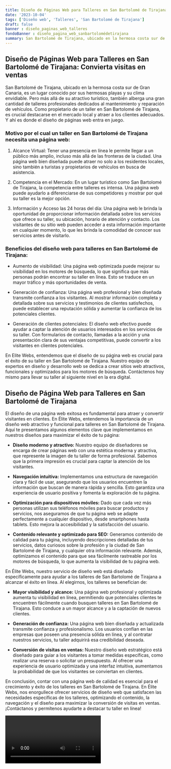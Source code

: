 ```yaml
---
title: Diseño de Páginas Web para Talleres en San Bartolomé de Tirajana
date: '2023-10-04'
tags: ['Diseño web', 'Talleres', 'San Bartolomé de Tirajana']
draft: false
banner : diseño_paginas_web_talleres
fondoBanner : diseño_pagina_web_sanbartolomédetirajana
summary: San Bartolomé de Tirajana, ubicado en la hermosa costa sur de Gran Canaria, es un lugar conocido por sus hermosas playas y su clima envidiable. Pero más allá de su atractivo turístico, también alberga una gran cantidad de talleres profesionales dedicados al mantenimiento y reparación de vehículos. Como propietario de un taller en San Bartolomé de Tirajana, es crucial destacarse en el mercado local y atraer a los clientes adecuados. Y ahí es donde el diseño de páginas web entra en juego.
---
```


## Diseño de Páginas Web para Talleres en San Bartolomé de Tirajana: Convierta visitas en ventas

San Bartolomé de Tirajana, ubicado en la hermosa costa sur de Gran Canaria, es un lugar conocido por sus hermosas playas y su clima envidiable. Pero más allá de su atractivo turístico, también alberga una gran cantidad de talleres profesionales dedicados al mantenimiento y reparación de vehículos. Como propietario de un taller en San Bartolomé de Tirajana, es crucial destacarse en el mercado local y atraer a los clientes adecuados. Y ahí es donde el diseño de páginas web entra en juego.

### Motivo por el cual un taller en San Bartolomé de Tirajana necesita una página web:

1. Alcance Virtual: Tener una presencia en línea le permite llegar a un público más amplio, incluso más allá de las fronteras de la ciudad. Una página web bien diseñada puede atraer no solo a los residentes locales, sino también a turistas y propietarios de vehículos en busca de asistencia.

2. Competencia en el Mercado: En un lugar turístico como San Bartolomé de Tirajana, la competencia entre talleres es intensa. Una página web puede ayudarlo a diferenciarse de sus competidores y mostrar por qué su taller es la mejor opción.

3. Información y Acceso las 24 horas del día: Una página web le brinda la oportunidad de proporcionar información detallada sobre los servicios que ofrece su taller, su ubicación, horario de atención y contacto. Los visitantes de su sitio web pueden acceder a esta información importante en cualquier momento, lo que les brinda la comodidad de conocer sus servicios antes de visitarlo.

### Beneficios del diseño web para talleres en San Bartolomé de Tirajana:

* Aumento de visibilidad: Una página web optimizada puede mejorar su visibilidad en los motores de búsqueda, lo que significa que más personas podrán encontrar su taller en línea. Esto se traduce en un mayor tráfico y más oportunidades de venta.

* Generación de confianza: Una página web profesional y bien diseñada transmite confianza a los visitantes. Al mostrar información completa y detallada sobre sus servicios y testimonios de clientes satisfechos, puede establecer una reputación sólida y aumentar la confianza de los potenciales clientes.

* Generación de clientes potenciales: El diseño web efectivo puede ayudar a captar la atención de usuarios interesados ​​en los servicios de su taller. Con formularios de contacto, llamadas a la acción y una presentación clara de sus ventajas competitivas, puede convertir a los visitantes en clientes potenciales.

En Elite Webs, entendemos que el diseño de su página web es crucial para el éxito de su taller en San Bartolomé de Tirajana. Nuestro equipo de expertos en diseño y desarrollo web se dedica a crear sitios web atractivos, funcionales y optimizados para los motores de búsqueda. Contáctenos hoy mismo para llevar su taller al siguiente nivel en la era digital.

<GifSeo />

<Cta />

## Diseño de Página Web para Talleres en San Bartolomé de Tirajana

El diseño de una página web exitosa es fundamental para atraer y convertir visitantes en clientes. En Élite Webs, entendemos la importancia de un diseño web atractivo y funcional para talleres en San Bartolomé de Tirajana. Aquí te presentamos algunos elementos clave que implementamos en nuestros diseños para maximizar el éxito de tu página:

- **Diseño moderno y atractivo:** Nuestro equipo de diseñadores se encarga de crear páginas web con una estética moderna y atractiva, que represente la imagen de tu taller de forma profesional. Sabemos que la primera impresión es crucial para captar la atención de los visitantes.

- **Navegación intuitiva:** Implementamos una estructura de navegación clara y fácil de usar, asegurando que los usuarios encuentren la información que buscan de manera rápida y sencilla. Esto garantiza una experiencia de usuario positiva y fomenta la exploración de tu página.

- **Optimización para dispositivos móviles:** Dado que cada vez más personas utilizan sus teléfonos móviles para buscar productos y servicios, nos aseguramos de que tu página web se adapte perfectamente a cualquier dispositivo, desde smartphones hasta tablets. Esto mejora la accesibilidad y la satisfacción del usuario.

- **Contenido relevante y optimizado para SEO:** Generamos contenido de calidad para tu página, incluyendo descripciones detalladas de tus servicios, datos curiosos sobre la profesión y la ciudad de San Bartolomé de Tirajana, y cualquier otra información relevante. Además, optimizamos el contenido para que sea fácilmente rastreable por los motores de búsqueda, lo que aumenta la visibilidad de tu página web.

En Élite Webs, nuestro servicio de diseño web está diseñado específicamente para ayudar a los talleres de San Bartolomé de Tirajana a alcanzar el éxito en línea. Al elegirnos, los talleres se benefician de:

- **Mayor visibilidad y alcance:** Una página web profesional y optimizada aumenta tu visibilidad en línea, permitiendo que potenciales clientes te encuentren fácilmente cuando busquen talleres en San Bartolomé de Tirajana. Esto conduce a un mayor alcance y a la captación de nuevos clientes.

- **Generación de confianza:** Una página web bien diseñada y actualizada transmite confianza y profesionalismo. Los usuarios confían en las empresas que poseen una presencia sólida en línea, y al contratar nuestros servicios, tu taller adquirirá esa credibilidad deseada.

- **Conversión de visitas en ventas:** Nuestro diseño web estratégico está diseñado para guiar a los visitantes a tomar medidas específicas, como realizar una reserva o solicitar un presupuesto. Al ofrecer una experiencia de usuario optimizada y una interfaz intuitiva, aumentamos la probabilidad de que los visitantes se conviertan en clientes.

En conclusión, contar con una página web de calidad es esencial para el crecimiento y éxito de los talleres en San Bartolomé de Tirajana. En Élite Webs, nos enorgullece ofrecer servicios de diseño web que satisfacen las necesidades específicas de los talleres, optimizando el contenido, la navegación y el diseño para maximizar la conversión de visitas en ventas. ¡Contáctanos y permítenos ayudarte a destacar tu taller en línea!

<Video />

<CtaBot job='Talleres' city='San Bartolomé de Tirajana'/>

<Gmaps query='San Bartolomé de Tirajana+españa+maps' />